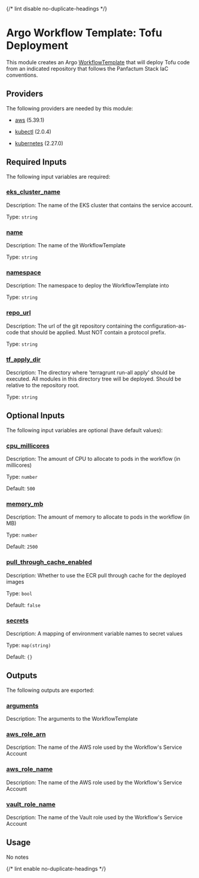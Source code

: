 
{/* lint disable no-duplicate-headings */}

# Argo Workflow Template: Tofu Deployment

<ModuleHeader name="wf_tf_deploy" sourceHref="https://github.com/Panfactum/stack/tree/__PANFACTUM_VERSION_MAIN__/packages/infrastructure/wf_tf_deploy" status="alpha" type="submodule" />

This module creates an Argo [WorkflowTemplate](https://argo-workflows.readthedocs.io/en/latest/workflow-templates/)
that will deploy Tofu code from an indicated repository that follows the Panfactum Stack IaC conventions.

## Providers

The following providers are needed by this module:

* [aws](https://registry.terraform.io/providers/hashicorp/aws/5.39.1/docs) (5.39.1)

* [kubectl](#requirement_kubectl) (2.0.4)

* [kubernetes](https://registry.terraform.io/providers/hashicorp/kubernetes/2.27.0/docs) (2.27.0)

## Required Inputs

The following input variables are required:

### <a name="input_eks_cluster_name" /> [eks\_cluster\_name](#input_eks_cluster_name)

Description: The name of the EKS cluster that contains the service account.

Type: `string`

### <a name="input_name" /> [name](#input_name)

Description: The name of the WorkflowTemplate

Type: `string`

### <a name="input_namespace" /> [namespace](#input_namespace)

Description: The namespace to deploy the WorkflowTemplate into

Type: `string`

### <a name="input_repo_url" /> [repo\_url](#input_repo_url)

Description: The url of the git repository containing the configuration-as-code that should be applied. Must NOT contain a protocol prefix.

Type: `string`

### <a name="input_tf_apply_dir" /> [tf\_apply\_dir](#input_tf_apply_dir)

Description: The directory where 'terragrunt run-all apply' should be executed. All modules in this directory tree will be deployed. Should be relative to the repository root.

Type: `string`

## Optional Inputs

The following input variables are optional (have default values):

### <a name="input_cpu_millicores" /> [cpu\_millicores](#input_cpu_millicores)

Description: The amount of CPU to allocate to pods in the workflow (in millicores)

Type: `number`

Default: `500`

### <a name="input_memory_mb" /> [memory\_mb](#input_memory_mb)

Description: The amount of memory to allocate to pods in the workflow (in MB)

Type: `number`

Default: `2500`

### <a name="input_pull_through_cache_enabled" /> [pull\_through\_cache\_enabled](#input_pull_through_cache_enabled)

Description: Whether to use the ECR pull through cache for the deployed images

Type: `bool`

Default: `false`

### <a name="input_secrets" /> [secrets](#input_secrets)

Description: A mapping of environment variable names to secret values

Type: `map(string)`

Default: `{}`

## Outputs

The following outputs are exported:

### <a name="output_arguments" /> [arguments](#output_arguments)

Description: The arguments to the WorkflowTemplate

### <a name="output_aws_role_arn" /> [aws\_role\_arn](#output_aws_role_arn)

Description: The name of the AWS role used by the Workflow's Service Account

### <a name="output_aws_role_name" /> [aws\_role\_name](#output_aws_role_name)

Description: The name of the AWS role used by the Workflow's Service Account

### <a name="output_vault_role_name" /> [vault\_role\_name](#output_vault_role_name)

Description: The name of the Vault role used by the Workflow's Service Account

## Usage

No notes

{/* lint enable no-duplicate-headings */}

